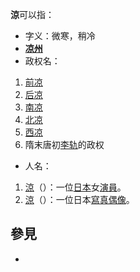 '''涼'''可以指：
* 字义：微寒，稍冷
* '''[[凉州|凉州]]'''
* 政权名：
#[[前凉|前凉]]
#[[后凉|后凉]]
#[[南凉|南凉]]
#[[北凉|北凉]]
#[[西凉|西凉]]
#隋末唐初[[李轨|李轨]]的政权
* 人名：
#[[涼_(演員)|涼]]（{{lang-ja|りょう}}）：一位[[日本|日本]]女[[演員|演員]]。
#[[涼_(寫真偶像)|涼]]（{{lang-ja|すず}}）：一位日本[[寫真偶像|寫真偶像]]。

== 參見 ==
* {{Lookfrom}}

{{disambig|L涼|CAT=一字消歧義}}